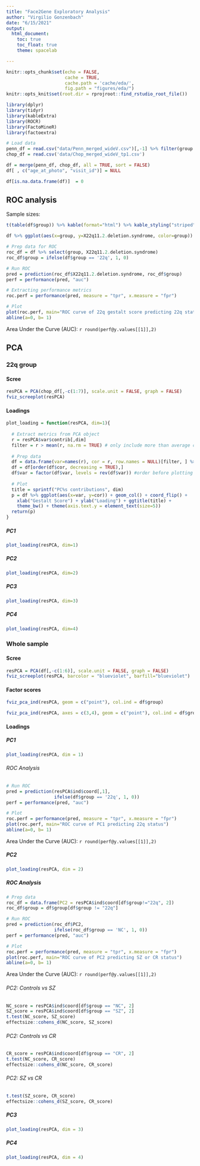 ```yaml
---
title: "Face2Gene Exploratory Analysis"
author: "Virgilio Gonzenbach"
date: "6/15/2021"
output: 
  html_document:
    toc: true
    toc_float: true
    theme: spacelab

---
```


```r
knitr::opts_chunk$set(echo = FALSE,
                      cache = TRUE, 
                      cache.path = 'cache/eda/', 
                      fig.path = "figures/eda/")
knitr::opts_knit$set(root.dir = rprojroot::find_rstudio_root_file())
```



```r
library(dplyr)
library(tidyr)
library(kableExtra)
library(ROCR)
library(FactoMineR)
library(factoextra)

# Load data
penn_df = read.csv("data/Penn_merged_wideV.csv")[,-1] %>% filter(group != "?") # 3 observations in '?' group
chop_df = read.csv('data/Chop_merged_wideV_tp1.csv')

df = merge(penn_df, chop_df, all = TRUE, sort = FALSE)
df[ , c("age_at_photo", "visit_id")] = NULL

df[is.na.data.frame(df)]  = 0
```

## ROC analysis

Sample sizes:

```r
t(table(df$group)) %>% kable(format="html") %>% kable_styling("striped", full_width = TRUE)
```


```r
df %>% ggplot(aes(x=group, y=X22q11.2.deletion.syndrome, color=group)) + geom_boxplot() + ggtitle("Group means of 22q11.2 deletion syndrome gestalt score")
```

```r
# Prep data for ROC
roc_df = df %>% select(group, X22q11.2.deletion.syndrome)
roc_df$group = ifelse(df$group == '22q', 1, 0) 

# Run ROC
pred = prediction(roc_df$X22q11.2.deletion.syndrome, roc_df$group)
perf = performance(pred, "auc")
```

```r
# Extracting performance metrics
roc.perf = performance(pred, measure = "tpr", x.measure = "fpr")

# Plot
plot(roc.perf, main="ROC curve of 22q gestalt score predicting 22q status")
abline(a=0, b= 1)
```

Area Under the Curve (AUC): `r round(perf@y.values[[1]],2)`

## PCA

### 22q group

#### Scree

```r
resPCA = PCA(chop_df[,-c(1:7)], scale.unit = FALSE, graph = FALSE)
fviz_screeplot(resPCA)
```

#### Loadings

```r
plot_loading = function(resPCA, dim=1){
  
  # Extract metrics from PCA object
  r = resPCA$var$contrib[,dim]
  filter = r > mean(r, na.rm = TRUE) # only include more than average contributions
  
  # Prep data
  df = data.frame(var=names(r), cor = r, row.names = NULL)[filter, ] %>% drop_na()
  df = df[order(df$cor, decreasing = TRUE),]
  df$var = factor(df$var, levels = rev(df$var)) #order before plotting
  
  # Plot
  title = sprintf("PC%s contributions", dim)
  p = df %>% ggplot(aes(x=var, y=cor)) + geom_col() + coord_flip() + 
    xlab("Gestalt Score") + ylab("Loading") + ggtitle(title) + 
    theme_bw() + theme(axis.text.y = element_text(size=5))
  return(p)
}
```

##### PC1
```r
plot_loading(resPCA, dim=1)
```

##### PC2

```r
plot_loading(resPCA, dim=2)
```

##### PC3

```r
plot_loading(resPCA, dim=3)
```

##### PC4

```r
plot_loading(resPCA, dim=4)
```

### Whole sample

#### Scree

```r
resPCA = PCA(df[,-c(1:6)], scale.unit = FALSE, graph = FALSE)
fviz_screeplot(resPCA, barcolor = "blueviolet", barfill="blueviolet")
```

#### Factor scores

```r
fviz_pca_ind(resPCA, geom = c("point"), col.ind = df$group)
```

```r
fviz_pca_ind(resPCA, axes = c(3,4), geom = c("point"), col.ind = df$group)
```


#### Loadings

##### PC1

```r
plot_loading(resPCA, dim = 1)
```

###### ROC Analysis

```r
# Run ROC
pred = prediction(resPCA$ind$coord[,1], 
                  ifelse(df$group == '22q', 1, 0))
perf = performance(pred, "auc")
```

```r
# Plot
roc.perf = performance(pred, measure = "tpr", x.measure = "fpr")
plot(roc.perf, main="ROC curve of PC1 predicting 22q status")
abline(a=0, b= 1)
```

Area Under the Curve (AUC): `r round(perf@y.values[[1]],2)`



##### PC2

```r
plot_loading(resPCA, dim = 2)
```

##### ROC Analysis

```r
# Prep data
roc_df = data.frame(PC2 = resPCA$ind$coord[df$group!="22q", 2])
roc_df$group = df$group[df$group != "22q"]

# Run ROC
pred = prediction(roc_df$PC2, 
                  ifelse(roc_df$group == 'NC', 1, 0))
perf = performance(pred, "auc")
```

```r
# Plot
roc.perf = performance(pred, measure = "tpr", x.measure = "fpr")
plot(roc.perf, main="ROC curve of PC2 predicting SZ or CR status")
abline(a=0, b= 1)
```

Area Under the Curve (AUC): `r round(perf@y.values[[1]],2)`

###### PC2: Controls vs SZ

```r
NC_score = resPCA$ind$coord[df$group == "NC", 2]
SZ_score = resPCA$ind$coord[df$group == "SZ", 2]
t.test(NC_score, SZ_score)
effectsize::cohens_d(NC_score, SZ_score)
```

###### PC2: Controls vs CR

```r
CR_score = resPCA$ind$coord[df$group == "CR", 2]
t.test(NC_score, CR_score)
effectsize::cohens_d(NC_score, CR_score)
```

###### PC2: SZ vs CR

```r
t.test(SZ_score, CR_score)
effectsize::cohens_d(SZ_score, CR_score)
```

##### PC3

```r
plot_loading(resPCA, dim = 3)
```

##### PC4

```r
plot_loading(resPCA, dim = 4)
```

